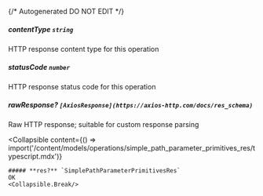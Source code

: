 {/* Autogenerated DO NOT EDIT  */}

##### **contentType** `string`
HTTP response content type for this operation

##### **statusCode** `number`
HTTP response status code for this operation

##### **rawResponse?** `[AxiosResponse](https://axios-http.com/docs/res_schema)`
Raw HTTP response; suitable for custom response parsing

<Collapsible
    content={() => import('/content/models/operations/simple_path_parameter_primitives_res/typescript.mdx')}
>
    ##### **res?** `SimplePathParameterPrimitivesRes`
    OK
    <Collapsible.Break/>
</Collapsible>

